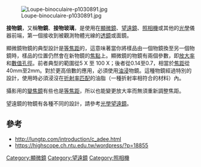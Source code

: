 [[File:Loupe-binoculaire-p1030891.jpg|thumb]]

'''接物鏡'''，又稱'''物鏡'''、'''接物玻璃'''，是使用在[[顯微鏡|顯微鏡]]、[[望遠鏡|望遠鏡]]、[[照相機|照相機]]或其他的[[光學|光學]]儀器前端，第一個接收到被觀測物體光線的[[透鏡|透鏡]]或面鏡。

顯微鏡物鏡的典型設計是[[等焦距透鏡|等焦距]]的，這意味著當你將樣品由一個物鏡換至另一個物鏡時，樣品的位置仍然會在新物鏡的[[焦點|焦點]]上。顯微鏡的物鏡有兩個參數，即[[放大率|放大率]]和[[數值孔徑|數值孔徑]]。前者典型的範圍從5 X 至 100 X；後者從0.14至0.7，相當於[[焦距|焦距]]從40mm至2mm。對於更高倍數的應用，必須使用[[油浸|油浸]]物鏡。這種物鏡經過特別的設計，使用時必須浸沒在[[折射率匹配|折射率匹配]]的油脂（一種折射率相符合的材料）內。

攝影用的[[變焦鏡|變焦鏡]]有些也是[[等焦距透鏡|等焦距]]，所以也能變更放大率而無須重新調整焦距。

望遠鏡的物鏡有各種不同的設計，請參考[[光學望遠鏡#工作原理|光學望遠鏡]]。

==參考==
*http://lungtp.com/introduction/c_adee.html {{Wayback|url=http://lungtp.com/introduction/c_adee.html |date=20210831105555 }}
*https://highscope.ch.ntu.edu.tw/wordpress/?p=18855 {{Wayback|url=https://highscope.ch.ntu.edu.tw/wordpress/?p=18855 |date=20210831204121 }}


{{tech-stub}}

[[Category:顯微鏡|Category:顯微鏡]]
[[Category:望遠鏡|Category:望遠鏡]]
[[Category:照相機|Category:照相機]]